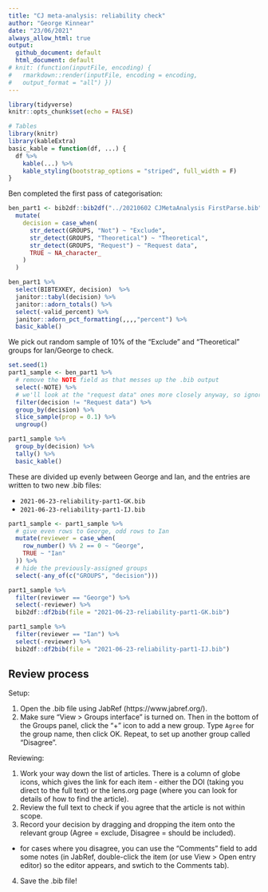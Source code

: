 ```yaml
---
title: "CJ meta-analysis: reliability check"
author: "George Kinnear"
date: "23/06/2021"
always_allow_html: true
output:
  github_document: default
  html_document: default
# knit: (function(inputFile, encoding) {
#   rmarkdown::render(inputFile, encoding = encoding,
#   output_format = "all") })
---
```


```r
library(tidyverse)
knitr::opts_chunk$set(echo = FALSE)

# Tables
library(knitr)
library(kableExtra)
basic_kable = function(df, ...) {
  df %>% 
    kable(...) %>%
    kable_styling(bootstrap_options = "striped", full_width = F)
}
```

Ben completed the first pass of categorisation:

```r
ben_part1 <- bib2df::bib2df("../20210602 CJMetaAnalysis FirstParse.bib") %>% 
  mutate(
    decision = case_when(
      str_detect(GROUPS, "Not") ~ "Exclude",
      str_detect(GROUPS, "Theoretical") ~ "Theoretical",
      str_detect(GROUPS, "Request") ~ "Request data",
      TRUE ~ NA_character_
    )
  )
```

```r
ben_part1 %>% 
  select(BIBTEXKEY, decision)  %>% 
  janitor::tabyl(decision) %>% 
  janitor::adorn_totals() %>% 
  select(-valid_percent) %>%
  janitor::adorn_pct_formatting(,,,,"percent") %>% 
  basic_kable()
```

We pick out random sample of 10% of the "Exclude" and "Theoretical" groups for Ian/George to check.

```r
set.seed(1)
part1_sample <- ben_part1 %>%
  # remove the NOTE field as that messes up the .bib output
  select(-NOTE) %>% 
  # we'll look at the "request data" ones more closely anyway, so ignore for now
  filter(decision != "Request data") %>% 
  group_by(decision) %>% 
  slice_sample(prop = 0.1) %>% 
  ungroup()

part1_sample %>% 
  group_by(decision) %>% 
  tally() %>% 
  basic_kable()
```

These are divided up evenly between George and Ian, and the entries are written to two new .bib files:

* `2021-06-23-reliability-part1-GK.bib`
* `2021-06-23-reliability-part1-IJ.bib`

```r
part1_sample <- part1_sample %>% 
  # give even rows to George, odd rows to Ian
  mutate(reviewer = case_when(
    row_number() %% 2 == 0 ~ "George",
    TRUE ~ "Ian"
  )) %>% 
  # hide the previously-assigned groups
  select(-any_of(c("GROUPS", "decision")))

part1_sample %>% 
  filter(reviewer == "George") %>% 
  select(-reviewer) %>% 
  bib2df::df2bib(file = "2021-06-23-reliability-part1-GK.bib")

part1_sample %>% 
  filter(reviewer == "Ian") %>% 
  select(-reviewer) %>% 
  bib2df::df2bib(file = "2021-06-23-reliability-part1-IJ.bib")
```

## Review process

Setup: 

1. Open the .bib file using JabRef (https://www.jabref.org/).
2. Make sure "View > Groups interface" is turned on. Then in the bottom of the Groups panel, click the "+" icon to add a new group. Type `Agree` for the group name, then click OK. Repeat, to set up another group called "Disagree".

Reviewing:

1. Work your way down the list of articles. There is a column of globe icons, which gives the link for each item - either the DOI (taking you direct to the full text) or the lens.org page (where you can look for details of how to find the article).
2. Review the full text to check if you agree that the article is not within scope.
3. Record your decision by dragging and dropping the item onto the relevant group (Agree = exclude, Disagree = should be included).

- for cases where you disagree, you can use the "Comments" field to add some notes (in JabRef, double-click the item (or use View > Open entry editor) so the editor appears, and swtich to the Comments tab).

4. Save the .bib file!